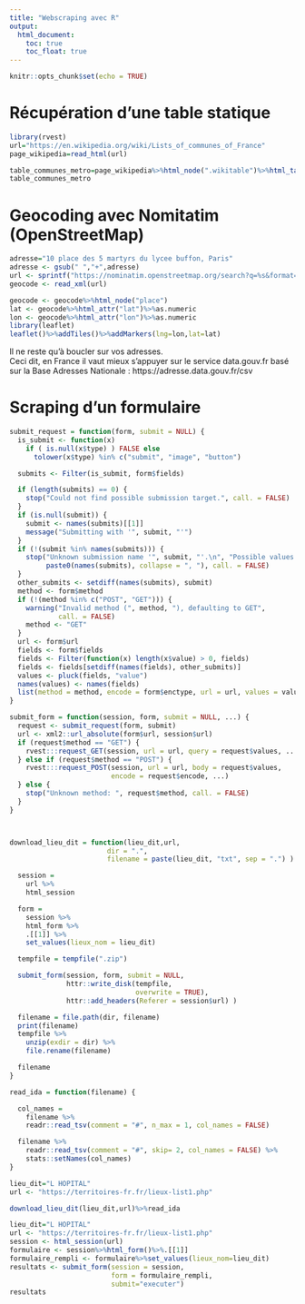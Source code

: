 ```yaml
---
title: "Webscraping avec R"
output: 
  html_document:
    toc: true
    toc_float: true
---
```


```r
knitr::opts_chunk$set(echo = TRUE)
```

# Récupération d'une table statique


```r
library(rvest)
url="https://en.wikipedia.org/wiki/Lists_of_communes_of_France"
page_wikipedia=read_html(url)

table_communes_metro=page_wikipedia%>%html_node(".wikitable")%>%html_table()
table_communes_metro
```

# Geocoding avec Nomitatim (OpenStreetMap)
```r
adresse="10 place des 5 martyrs du lycee buffon, Paris"
adresse <- gsub(" ","+",adresse)
url <- sprintf("https://nominatim.openstreetmap.org/search?q=%s&format=xml&polygon=1&addressdetails=1",adresse)
geocode <- read_xml(url)

geocode <- geocode%>%html_node("place")
lat <- geocode%>%html_attr("lat")%>%as.numeric
lon <- geocode%>%html_attr("lon")%>%as.numeric
library(leaflet)
leaflet()%>%addTiles()%>%addMarkers(lng=lon,lat=lat)
```

Il ne reste qu'à boucler sur vos adresses.<br>
Ceci dit, en France il vaut mieux s'appuyer sur le service data.gouv.fr basé sur la Base Adresses Nationale : 
https://adresse.data.gouv.fr/csv<br>



# Scraping d'un formulaire


```r
submit_request = function(form, submit = NULL) {
  is_submit <- function(x)
    if ( is.null(x$type) ) FALSE else
      tolower(x$type) %in% c("submit", "image", "button")

  submits <- Filter(is_submit, form$fields)

  if (length(submits) == 0) {
    stop("Could not find possible submission target.", call. = FALSE)
  }
  if (is.null(submit)) {
    submit <- names(submits)[[1]]
    message("Submitting with '", submit, "'")
  }
  if (!(submit %in% names(submits))) {
    stop("Unknown submission name '", submit, "'.\n", "Possible values: ", 
         paste0(names(submits), collapse = ", "), call. = FALSE)
  }
  other_submits <- setdiff(names(submits), submit)
  method <- form$method
  if (!(method %in% c("POST", "GET"))) {
    warning("Invalid method (", method, "), defaulting to GET", 
            call. = FALSE)
    method <- "GET"
  }
  url <- form$url
  fields <- form$fields
  fields <- Filter(function(x) length(x$value) > 0, fields)
  fields <- fields[setdiff(names(fields), other_submits)]
  values <- pluck(fields, "value")
  names(values) <- names(fields)
  list(method = method, encode = form$enctype, url = url, values = values)
}

submit_form = function(session, form, submit = NULL, ...) {
  request <- submit_request(form, submit)
  url <- xml2::url_absolute(form$url, session$url)
  if (request$method == "GET") {
    rvest:::request_GET(session, url = url, query = request$values, ...)
  } else if (request$method == "POST") {
    rvest:::request_POST(session, url = url, body = request$values, 
                         encode = request$encode, ...)
  } else {
    stop("Unknown method: ", request$method, call. = FALSE)
  }
}



download_lieu_dit = function(lieu_dit,url,
                        dir = ".",
                        filename = paste(lieu_dit, "txt", sep = ".") ) {

  session = 
    url %>%
    html_session

  form = 
    session %>%
    html_form %>%
    .[[1]] %>%
    set_values(lieux_nom = lieu_dit)

  tempfile = tempfile(".zip")

  submit_form(session, form, submit = NULL,
              httr::write_disk(tempfile,
                               overwrite = TRUE),
              httr::add_headers(Referer = session$url) )

  filename = file.path(dir, filename)
  print(filename)
  tempfile %>%
    unzip(exdir = dir) %>%
    file.rename(filename)

  filename
}

read_ida = function(filename) {

  col_names = 
    filename %>%
    readr::read_tsv(comment = "#", n_max = 1, col_names = FALSE)

  filename %>%
    readr::read_tsv(comment = "#", skip= 2, col_names = FALSE) %>%
    stats::setNames(col_names)
}

lieu_dit="L HOPITAL"
url <- "https://territoires-fr.fr/lieux-list1.php"

download_lieu_dit(lieu_dit,url)%>%read_ida
```


```r
lieu_dit="L HOPITAL"
url <- "https://territoires-fr.fr/lieux-list1.php"
session <- html_session(url)
formulaire <- session%>%html_form()%>%.[[1]]
formulaire_rempli <- formulaire%>%set_values(lieux_nom=lieu_dit)
resultats <- submit_form(session = session,
                         form = formulaire_rempli,
                         submit="executer")
resultats

```

